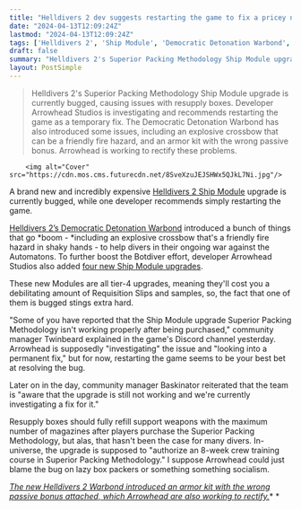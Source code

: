```yaml
---
title: "Helldivers 2 dev suggests restarting the game to fix a pricey new ship upgrade bug, confirms the team is 'investigating a fix'"
date: "2024-04-13T12:09:24Z"
lastmod: "2024-04-13T12:09:24Z"
tags: ['Helldivers 2', 'Ship Module', 'Democratic Detonation Warbond', 'Fleet Upgrades']
draft: false
summary: "Helldivers 2's Superior Packing Methodology Ship Module upgrade is currently bugged, causing issues with resupply boxes. Developer Arrowhead Studios is investigating and recommends restarting the game as a temporary fix. The Democratic Detonation Warbond has also introduced some issues, including an explosive crossbow that can be a friendly fire hazard, and an armor kit with the wrong passive bonus. Arrowhead is working to rectify these problems."
layout: PostSimple
---
```

> Helldivers 2's Superior Packing Methodology Ship Module upgrade is currently bugged, causing issues with resupply boxes. Developer Arrowhead Studios is investigating and recommends restarting the game as a temporary fix. The Democratic Detonation Warbond has also introduced some issues, including an explosive crossbow that can be a friendly fire hazard, and an armor kit with the wrong passive bonus. Arrowhead is working to rectify these problems.


        <img alt="Cover" src="https://cdn.mos.cms.futurecdn.net/8SveXzuJEJSHWx5QJkL7Ni.jpg"/>
        
A brand new and incredibly expensive [Helldivers 2 Ship Module](https://www.gamesradar.com/helldivers-2-ship-modules/) upgrade is currently bugged, while one developer recommends simply restarting the game. 

[Helldivers 2’s Democratic Detonation Warbond](https://www.gamesradar.com/helldivers-2-democratic-detonation-warbond/) introduced a bunch of things that go *boom - *including an explosive crossbow that's a friendly fire hazard in shaky hands - to help divers in their ongoing war against the Automatons. To further boost the Botdiver effort, developer Arrowhead Studios also added [four new Ship Module upgrades](https://www.gamesradar.com/helldivers-2-adds-top-tier-eye-watering-expensive-fleet-upgrades-to-help-turn-back-the-automaton-invasion-fleet-that-will-take-me-months-to-earn/).

These new Modules are all tier-4 upgrades, meaning they'll cost you a debilitating amount of Requisition Slips and samples, so, the fact that one of them is bugged stings extra hard.

"Some of you have reported that the Ship Module upgrade Superior Packing Methodology isn't working properly after being purchased," community manager Twinbeard explained in the game's Discord channel yesterday. Arrowhead is supposedly "investigating" the issue and "looking into a permanent fix," but for now, restarting the game seems to be your best bet at resolving the bug.

Later on in the day, community manager Baskinator reiterated that the team is "aware that the upgrade is still not working and we're currently investigating a fix for it."

Resupply boxes should fully refill support weapons with the maximum number of magazines after players purchase the Superior Packing Methodology, but alas, that hasn't been the case for many divers. In-universe, the upgrade is supposed to "authorize an 8-week crew training course in Superior Packing Methodology." I suppose Arrowhead could just blame the bug on lazy box packers or something something socialism. 

[<em>The new Helldivers 2 Warbond introduced an armor kit with the wrong passive bonus attached, which Arrowhead are also working to rectify.</em>](https://www.gamesradar.com/helldivers-2-players-were-right-the-new-warbonds-ground-breaker-armor-has-the-wrong-passive-bonus-but-arrowhead-says-itll-be-fixed-soon/)* *
        